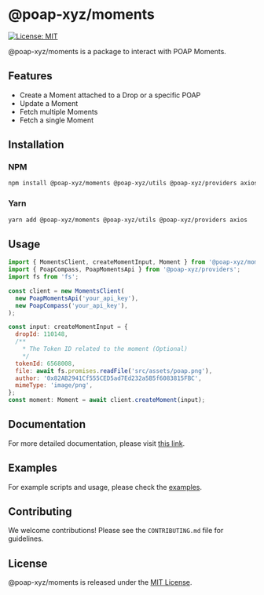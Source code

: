 # @poap-xyz/moments

[![License: MIT](https://img.shields.io/badge/License-MIT-green.svg)](https://opensource.org/licenses/MIT)

@poap-xyz/moments is a package to interact with POAP Moments.

## Features

- Create a Moment attached to a Drop or a specific POAP
- Update a Moment
- Fetch multiple Moments
- Fetch a single Moment

## Installation

### NPM

```bash
npm install @poap-xyz/moments @poap-xyz/utils @poap-xyz/providers axios
```

### Yarn

```bash
yarn add @poap-xyz/moments @poap-xyz/utils @poap-xyz/providers axios
```

## Usage

```javascript
import { MomentsClient, createMomentInput, Moment } from '@poap-xyz/moments';
import { PoapCompass, PoapMomentsApi } from '@poap-xyz/providers';
import fs from 'fs';

const client = new MomentsClient(
  new PoapMomentsApi('your_api_key'),
  new PoapCompass('your_api_key'),
);

const input: createMomentInput = {
  dropId: 110148,
  /**
    * The Token ID related to the moment (Optional)
    */
  tokenId: 6568008,
  file: await fs.promises.readFile('src/assets/poap.png'),
  author: '0x82AB2941Cf555CED5ad7Ed232a5B5f6083815FBC',
  mimeType: 'image/png',
};
const moment: Moment = await client.createMoment(input);
```

## Documentation

For more detailed documentation, please visit [this link](https://documentation.poap.tech/docs).

## Examples

For example scripts and usage, please check the [examples](https://github.com/poap-xyz/poap.js/tree/main/examples).

## Contributing

We welcome contributions! Please see the `CONTRIBUTING.md` file for guidelines.

## License

@poap-xyz/moments is released under the [MIT License](https://opensource.org/licenses/MIT).
